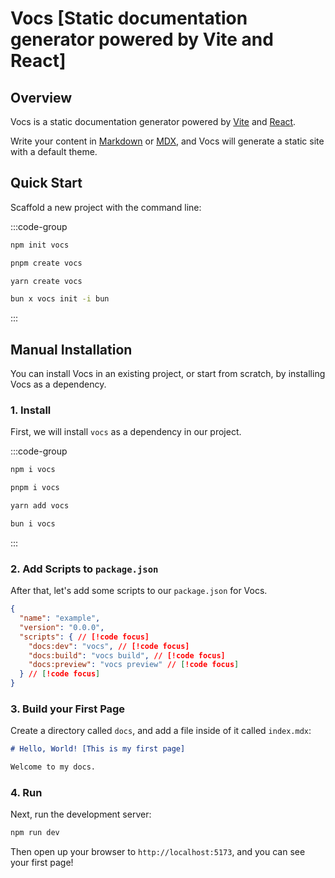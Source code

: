 # Vocs [Static documentation generator powered by Vite and React]

## Overview

Vocs is a static documentation generator powered by [Vite](https://vitejs.dev) and [React](https://react.dev).

Write your content in [Markdown](#TODO) or [MDX](#TODO), and Vocs will generate a static site with a default theme.

## Quick Start

Scaffold a new project with the command line:

:::code-group

```bash [npm]
npm init vocs
```

```bash [pnpm]
pnpm create vocs
```

```bash [yarn]
yarn create vocs
```

```bash [bun]
bun x vocs init -i bun
```

:::

## Manual Installation

You can install Vocs in an existing project, or start from scratch, by installing Vocs as a dependency.

### 1. Install

First, we will install `vocs` as a dependency in our project.

:::code-group

```bash [npm]
npm i vocs
```

```bash [pnpm]
pnpm i vocs
```

```bash [yarn]
yarn add vocs
```

```bash [bun]
bun i vocs
```

:::

### 2. Add Scripts to `package.json`

After that, let's add some scripts to our `package.json` for Vocs.

```json [package.json]
{
  "name": "example",
  "version": "0.0.0",
  "scripts": { // [!code focus]
    "docs:dev": "vocs", // [!code focus] 
    "docs:build": "vocs build", // [!code focus]
    "docs:preview": "vocs preview" // [!code focus]
  } // [!code focus]
}
```

### 3. Build your First Page

Create a directory called `docs`, and add a file inside of it called `index.mdx`:

```markdown [docs/index.mdx]
# Hello, World! [This is my first page]

Welcome to my docs. 
```

### 4. Run

Next, run the development server:

```bash [Terminal]
npm run dev
```

Then open up your browser to `http://localhost:5173`, and you can see your first page!